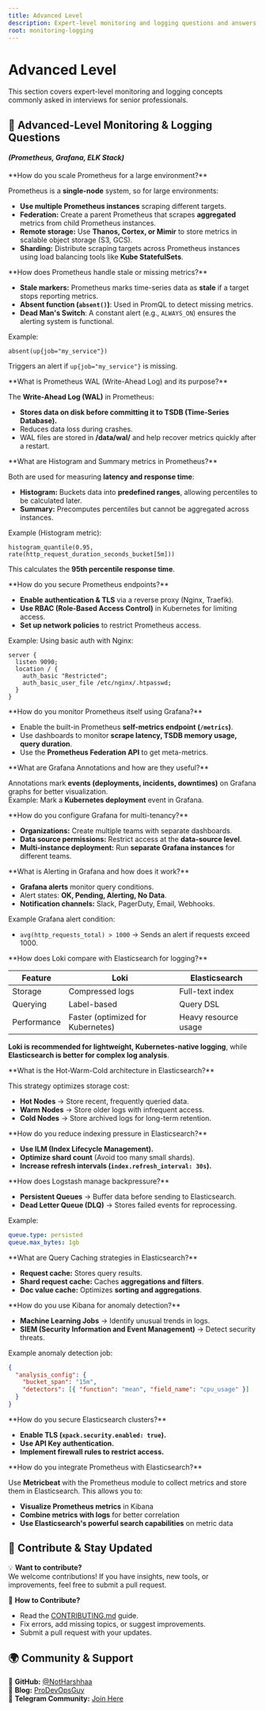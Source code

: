 ```yaml
---
title: Advanced Level
description: Expert-level monitoring and logging questions and answers for senior professionals.
root: monitoring-logging
---
```



# Advanced Level

This section covers expert-level monitoring and logging concepts commonly asked in interviews for senior professionals.

## **🚀 Advanced-Level Monitoring & Logging Questions**  

#### *(Prometheus, Grafana, ELK Stack)*  

<Steps>
<Step>
**How do you scale Prometheus for a large environment?**  

Prometheus is a **single-node** system, so for large environments:  

- **Use multiple Prometheus instances** scraping different targets.  
- **Federation:** Create a parent Prometheus that scrapes **aggregated** metrics from child Prometheus instances.  
- **Remote storage:** Use **Thanos, Cortex, or Mimir** to store metrics in scalable object storage (S3, GCS).  
- **Sharding:** Distribute scraping targets across Prometheus instances using load balancing tools like **Kube StatefulSets**.  
</Step>

<Step>
**How does Prometheus handle stale or missing metrics?**  

- **Stale markers:** Prometheus marks time-series data as **stale** if a target stops reporting metrics.  
- **Absent function (`absent()`)**: Used in PromQL to detect missing metrics.  
- **Dead Man's Switch**: A constant alert (e.g., `ALWAYS_ON`) ensures the alerting system is functional.  

Example:  

```
absent(up{job="my_service"})
```

Triggers an alert if `up{job="my_service"}` is missing.  
</Step>

<Step>
**What is Prometheus WAL (Write-Ahead Log) and its purpose?**  

The **Write-Ahead Log (WAL)** in Prometheus:  

- **Stores data on disk before committing it to TSDB (Time-Series Database).**  
- Reduces data loss during crashes.  
- WAL files are stored in **/data/wal/** and help recover metrics quickly after a restart.  
</Step>

<Step>
**What are Histogram and Summary metrics in Prometheus?**  

Both are used for measuring **latency and response time**:  

- **Histogram:** Buckets data into **predefined ranges**, allowing percentiles to be calculated later.  
- **Summary:** Precomputes percentiles but cannot be aggregated across instances.  

Example (Histogram metric):  

```
histogram_quantile(0.95, rate(http_request_duration_seconds_bucket[5m]))
```

This calculates the **95th percentile response time**.  
</Step>

<Step>
**How do you secure Prometheus endpoints?**  

- **Enable authentication & TLS** via a reverse proxy (Nginx, Traefik).  
- **Use RBAC (Role-Based Access Control)** in Kubernetes for limiting access.  
- **Set up network policies** to restrict Prometheus access.  

Example: Using basic auth with Nginx:  

```nginx
server {
  listen 9090;
  location / {
    auth_basic "Restricted";
    auth_basic_user_file /etc/nginx/.htpasswd;
  }
}
```
</Step>

<Step>
**How do you monitor Prometheus itself using Grafana?**  

- Enable the built-in Prometheus **self-metrics endpoint (`/metrics`)**.  
- Use dashboards to monitor **scrape latency, TSDB memory usage, query duration**.  
- Use the **Prometheus Federation API** to get meta-metrics.  
</Step>

<Step>
**What are Grafana Annotations and how are they useful?**  

Annotations mark **events (deployments, incidents, downtimes)** on Grafana graphs for better visualization.  
Example: Mark a **Kubernetes deployment** event in Grafana.  
</Step>

<Step>
**How do you configure Grafana for multi-tenancy?**  

- **Organizations:** Create multiple teams with separate dashboards.  
- **Data source permissions:** Restrict access at the **data-source level**.  
- **Multi-instance deployment:** Run **separate Grafana instances** for different teams.  
</Step>

<Step>
**What is Alerting in Grafana and how does it work?**  

- **Grafana alerts** monitor query conditions.  
- Alert states: **OK, Pending, Alerting, No Data**.  
- **Notification channels:** Slack, PagerDuty, Email, Webhooks.  

Example Grafana alert condition:  

- `avg(http_requests_total) > 1000` → Sends an alert if requests exceed 1000.  
</Step>

<Step>
**How does Loki compare with Elasticsearch for logging?**  

| Feature  | Loki | Elasticsearch |  
|----------|------|--------------|  
| Storage  | Compressed logs | Full-text index |  
| Querying | Label-based | Query DSL |  
| Performance | Faster (optimized for Kubernetes) | Heavy resource usage |  

**Loki is recommended for lightweight, Kubernetes-native logging**, while **Elasticsearch is better for complex log analysis**.  
</Step>

<Step>
**What is the Hot-Warm-Cold architecture in Elasticsearch?**  

This strategy optimizes storage cost:  

- **Hot Nodes** → Store recent, frequently queried data.  
- **Warm Nodes** → Store older logs with infrequent access.  
- **Cold Nodes** → Store archived logs for long-term retention.  
</Step>

<Step>
**How do you reduce indexing pressure in Elasticsearch?**  

- **Use ILM (Index Lifecycle Management).**  
- **Optimize shard count** (Avoid too many small shards).  
- **Increase refresh intervals (`index.refresh_interval: 30s`).**  
</Step>

<Step>
**How does Logstash manage backpressure?**  

- **Persistent Queues** → Buffer data before sending to Elasticsearch.  
- **Dead Letter Queue (DLQ)** → Stores failed events for reprocessing.  

Example:  

```yaml
queue.type: persisted
queue.max_bytes: 1gb
```
</Step>

<Step>
**What are Query Caching strategies in Elasticsearch?**  

- **Request cache:** Stores query results.  
- **Shard request cache:** Caches **aggregations and filters**.  
- **Doc value cache:** Optimizes **sorting and aggregations**.  
</Step>

<Step>
**How do you use Kibana for anomaly detection?**  

- **Machine Learning Jobs** → Identify unusual trends in logs.  
- **SIEM (Security Information and Event Management)** → Detect security threats.  

Example anomaly detection job:  

```json
{
  "analysis_config": {
    "bucket_span": "15m",
    "detectors": [{ "function": "mean", "field_name": "cpu_usage" }]
  }
}
```
</Step>

<Step>
**How do you secure Elasticsearch clusters?**  

- **Enable TLS (`xpack.security.enabled: true`).**  
- **Use API Key authentication.**  
- **Implement firewall rules to restrict access.**  
</Step>

<Step>
**How do you integrate Prometheus with Elasticsearch?**  

Use **Metricbeat** with the Prometheus module to collect metrics and store them in Elasticsearch. This allows you to:

- **Visualize Prometheus metrics** in Kibana
- **Combine metrics with logs** for better correlation
- **Use Elasticsearch's powerful search capabilities** on metric data
</Step>
</Steps>

## 📢 Contribute & Stay Updated

💡 **Want to contribute?**  
We welcome contributions! If you have insights, new tools, or improvements, feel free to submit a pull request.  

📌 **How to Contribute?**
- Read the [CONTRIBUTING.md](https://github.com/NotHarshhaa/DevOps-Interview-Questions/blob/master/CONTRIBUTING.md) guide.  
- Fix errors, add missing topics, or suggest improvements.  
- Submit a pull request with your updates.  

## 🌍 Community & Support  

🔗 **GitHub:** [@NotHarshhaa](https://github.com/NotHarshhaa)  
📝 **Blog:** [ProDevOpsGuy](https://blog.prodevopsguy.xyz)  
💬 **Telegram Community:** [Join Here](https://t.me/prodevopsguy) 